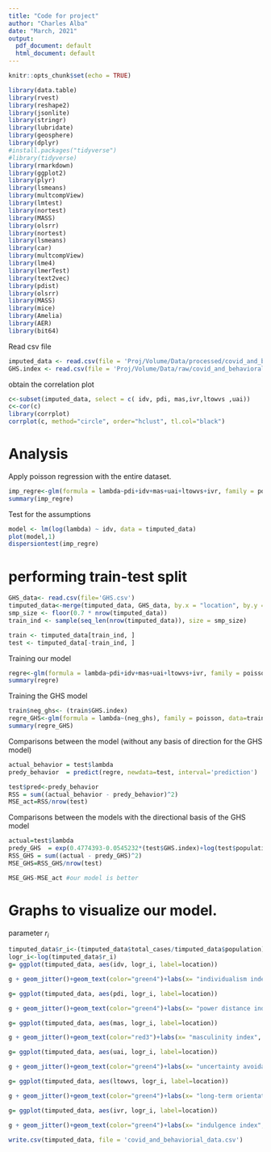 ---
title: "Code for project"
author: "Charles Alba"
date: "March, 2021"
output:
  pdf_document: default
  html_document: default
---

```{r setup, include=FALSE}
knitr::opts_chunk$set(echo = TRUE)
```


```{r,warning=FALSE,message=FALSE, include=FALSE}
library(data.table)
library(rvest)
library(reshape2)
library(jsonlite)
library(stringr)
library(lubridate)
library(geosphere)
library(dplyr)
#install.packages("tidyverse")
#library(tidyverse)
library(rmarkdown)
library(ggplot2)
library(plyr)
library(lsmeans)
library(multcompView)
library(lmtest)
library(nortest)
library(MASS)
library(olsrr)
library(nortest)
library(lsmeans)
library(car)
library(multcompView)
library(lme4)
library(lmerTest)
library(text2vec)
library(pdist)
library(olsrr)
library(MASS)
library(mice)
library(Amelia)
library(AER)
library(bit64)
```

Read csv file
```{r}
imputed_data <- read.csv(file = 'Proj/Volume/Data/processed/covid_and_behavioral.csv')
GHS.index <- read.csv(file = 'Proj/Volume/Data/raw/covid_and_behavioral.csv')
```


obtain the correlation plot
```{r}
c<-subset(imputed_data, select = c( idv, pdi, mas,ivr,ltowvs ,uai))
c<-cor(c)
library(corrplot)
corrplot(c, method="circle", order="hclust", tl.col="black")
```


# Analysis

Apply poisson regression with the entire dataset. 
```{r}
imp_regre<-glm(formula = lambda~pdi+idv+mas+uai+ltowvs+ivr, family = poisson, data=timputed_data , offset=log(population/1000000))
summary(imp_regre)
```


Test for the assumptions 
```{r}
model <- lm(log(lambda) ~ idv, data = timputed_data)
plot(model,1)
dispersiontest(imp_regre)
```



# performing train-test split
```{r}
GHS_data<- read.csv(file='GHS.csv')
timputed_data<-merge(timputed_data, GHS_data, by.x = "location", by.y = "country")
smp_size <- floor(0.7 * nrow(timputed_data))
train_ind <- sample(seq_len(nrow(timputed_data)), size = smp_size)

train <- timputed_data[train_ind, ]
test <- timputed_data[-train_ind, ]
```

Training our model
```{r}
regre<-glm(formula = lambda~pdi+idv+mas+uai+ltowvs+ivr, family = poisson, data=train , offset=log(population/1000000))
summary(regre)
```


Training the GHS model
```{r}
train$neg_ghs<- (train$GHS.index)
regre_GHS<-glm(formula = lambda~(neg_ghs), family = poisson, data=train , offset=log(population/1000000))
summary(regre_GHS)
```


Comparisons between the model (without any basis of direction for the GHS model)
```{r}
actual_behavior = test$lambda
predy_behavior  = predict(regre, newdata=test, interval='prediction')

test$pred<-predy_behavior
RSS = sum((actual_behavior - predy_behavior)^2)
MSE_act=RSS/nrow(test)
```


Comparisons between the models with the directional basis of the GHS model 
```{r}
actual=test$lambda
predy_GHS  = exp(0.4774393-0.0545232*(test$GHS.index)+log(test$population/1000000))
RSS_GHS = sum((actual - predy_GHS)^2)
MSE_GHS=RSS_GHS/nrow(test)
```


```{r}
MSE_GHS-MSE_act #our model is better
```


# Graphs to visualize our model. 

parameter $r_i$

```{r}
timputed_data$r_i<-(timputed_data$total_cases/timputed_data$population)*1000000
logr_i<-log(timputed_data$r_i)
g= ggplot(timputed_data, aes(idv, logr_i, label=location))
```


```{r}
g + geom_jitter()+geom_text(color="green4")+labs(x= "individualism index", y = "log(COVID cases per million population)")+ geom_smooth(method = "lm")
```

```{r}
g= ggplot(timputed_data, aes(pdi, logr_i, label=location))

g + geom_jitter()+geom_text(color="green4")+labs(x= "power distance index", y = "log(COVID cases per million population)")+ geom_smooth(method = "lm")
```

```{r}
g= ggplot(timputed_data, aes(mas, logr_i, label=location))

g + geom_jitter()+geom_text(color="red3")+labs(x= "masculinity index", y = "log(COVID  cases per million population)")+ geom_smooth(method = "lm")
```


```{r}
g= ggplot(timputed_data, aes(uai, logr_i, label=location))

g + geom_jitter()+geom_text(color="green4")+labs(x= "uncertainty avoidance index", y = "log(COVID  cases per million population)")+ geom_smooth(method = "lm")
```


```{r}
g= ggplot(timputed_data, aes(ltowvs, logr_i, label=location))

g + geom_jitter()+geom_text(color="green4")+labs(x= "long-term orientation index", y = "log(COVID  cases per million population)")+ geom_smooth(method = "lm")
```


```{r}
g= ggplot(timputed_data, aes(ivr, logr_i, label=location))

g + geom_jitter()+geom_text(color="green4")+labs(x= "indulgence index", y = "log(COVID  cases per million population)")+ geom_smooth(method = "lm")
```


```{r}
write.csv(timputed_data, file = 'covid_and_behaviorial_data.csv')
```

